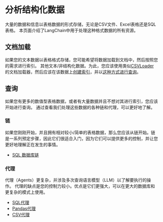 # 分析结构化数据

大量的数据和信息以表格数据的形式存储，无论是CSV文件、Excel表格还是SQL表格。
本页面介绍了LangChain中用于处理这种格式数据的所有资源。

## 文档加载
如果您的文本数据以表格格式存储，您可能希望将数据加载到文档中，然后按照您的需求进行索引。
其他文本/非结构化数据。为此，您应该使用类似[CSVLoader](/docs/modules/data_connection/document_loaders/how_to/csv.html)的文档加载器，然后应该在该数据上[创建索引](/docs/modules/data_connection)，并以[这种方式进行查询](/docs/modules/chains/popular/vector_db_qa.html)。

## 查询
如果您有更多的数值型表格数据，或者有大量数据并且不想对其进行索引，您应该开始进行查询。
通过查看我们处理这些数据的各种链和代理，可以更好地了解。

### 链

如果您刚刚开始，并且拥有相对较小/简单的表格数据，那么您应该从链开始。链是一系列预定步骤，因此它们很适合入门，因为它们可以提供更多的控制，并让您更好地理解正在发生的事情。

- [SQL 数据库链](/docs/modules/chains/popular/sqlite.html)

### 代理

代理（Agents）更复杂，并涉及多次查询语言模型（LLM）以了解要执行的操作。
代理的缺点是您的控制力较小。优点是它们更强大，可以在更大的数据库和更复杂的模式上使用。

- [SQL代理](/docs/modules/agents/toolkits/integrations/sql_database.html)
- [Pandas代理](/docs/modules/agents/toolkits/integrations/pandas.html)
- [CSV代理](/docs/modules/agents/toolkits/integrations/csv.html)
